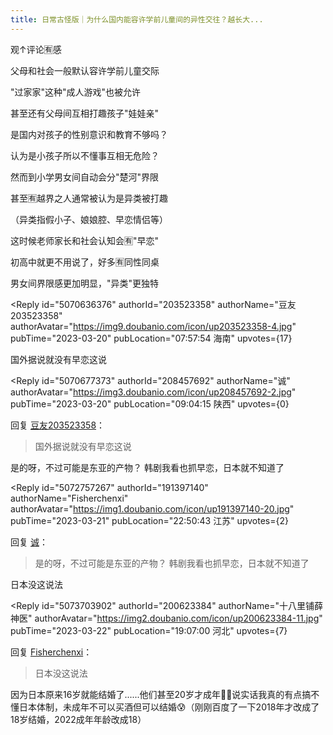 ```yaml
---
title: 日常古怪版｜为什么国内能容许学前儿童间的异性交往？越长大...
---
```



<Forum groupName="古怪问题研究中心" groupUrl="https://www.douban.com/group/philosophasters/" archivedAt="2025-05-16T14:40:12.234Z">
  <Post
    id="285258351"
    title="日常古怪版｜为什么国内能容许学前儿童间的异性交往？越长大..."
    url="https://www.douban.com/group/topic/285258351/?_spm_id=MjA4NDU3Njky"
    pubTime="2024-03-26"
    highlightUserId="191397140"
  >


观↑评论🈶感

父母和社会一般默认容许学前儿童交际

"过家家"这种"成人游戏"也被允许

甚至还有父母间互相打趣孩子"娃娃亲"

是国内对孩子的性别意识和教育不够吗？

认为是小孩子所以不懂事互相无危险？

然而到小学男女间自动会分"楚河"界限

甚至🈶越界之人通常被认为是异类被打趣

（异类指假小子、娘娘腔、早恋情侣等）

这时候老师家长和社会认知会🈶"早恋"

初高中就更不用说了，好多🈶同性同桌

男女间界限感更加明显，"异类"更独特

<Reply
  id="5070636376"
  authorId="203523358"
  authorName="豆友203523358"
  authorAvatar="https://img9.doubanio.com/icon/up203523358-4.jpg"
  pubTime="2023-03-20"
  pubLocation="07:57:54 海南"
  upvotes={17}
>
国外据说就没有早恋这说
</Reply>

<Reply
  id="5070677373"
  authorId="208457692"
  authorName="诚"
  authorAvatar="https://img3.doubanio.com/icon/up208457692-2.jpg"
  pubTime="2023-03-20"
  pubLocation="09:04:15 陕西"
  upvotes={0}
>
回复 [豆友203523358](https://www.douban.com/people/203523358/)：
 > 国外据说就没有早恋这说

是的呀，不过可能是东亚的产物？ 韩剧我看也抓早恋，日本就不知道了
</Reply>

<Reply
  id="5072757267"
  authorId="191397140"
  authorName="Fisherchenxi"
  authorAvatar="https://img1.doubanio.com/icon/up191397140-20.jpg"
  pubTime="2023-03-21"
  pubLocation="22:50:43 江苏"
  upvotes={2}
>
回复 [诚](https://www.douban.com/people/208457692/)：
 > 是的呀，不过可能是东亚的产物？ 韩剧我看也抓早恋，日本就不知道了

日本没这说法
</Reply>

<Reply
  id="5073703902"
  authorId="200623384"
  authorName="十八里铺薛神医"
  authorAvatar="https://img2.doubanio.com/icon/up200623384-11.jpg"
  pubTime="2023-03-22"
  pubLocation="19:07:00 河北"
  upvotes={7}
>
回复 [Fisherchenxi](https://www.douban.com/people/191397140/)：
 > 日本没这说法

因为日本原来16岁就能结婚了......他们甚至20岁才成年🤧🤧说实话我真的有点搞不懂日本体制，未成年不可以买酒但可以结婚😰（刚刚百度了一下2018年才改成了18岁结婚，2022成年年龄改成18）
</Reply>
  </Post>
</Forum>
